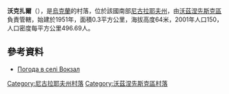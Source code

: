 {{coord|47|25|41|N|31|22|3|E|scale:100000|display=title}}

'''沃克扎爾'''（{{lang-uk|Вокзал}}），是[[烏克蘭|烏克蘭]]的村落，位於該國南部[[尼古拉耶夫州|尼古拉耶夫州]]，由[[沃茲涅先斯克區|沃茲涅先斯克區]]負責管轄，始建於1951年，面積0.3平方公里，海拔高度64米，2001年人口150，人口密度每平方公里496.69人。

==參考資料==
* [http://weather.in.ua/ua/nikolaevskaja/4351 Погода в селі Вокзал] {{Wayback|url=http://weather.in.ua/ua/nikolaevskaja/4351 |date=20170608051249 }}

[[Category:尼古拉耶夫州村落|Category:尼古拉耶夫州村落]]
[[Category:沃茲涅先斯克區村落|Category:沃茲涅先斯克區村落]]


{{Mykolaiv-geo-stub}}